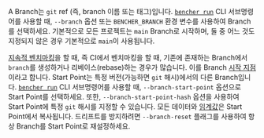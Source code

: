 A Branch는 `git` ref (즉, branch 이름 또는 태그)입니다.
<code><a href="/ko/docs/explanation/bencher-run/">bencher run</a></code> CLI 서브명령어를 사용할 때,
`--branch` 옵션 또는 `BENCHER_BRANCH` 환경 변수를 사용하여 Branch를 선택하세요.
기본적으로 모든 프로젝트는 `main` Branch로 시작하며,
둘 중 어느 것도 지정되지 않은 경우 기본적으로 `main`이 사용됩니다.

[지속적 벤치마킹][continuous benchmarking]을 할 때, 즉 CI에서 벤치마킹을 할 때,
기존에 존재하는 Branch에서 `branch`를 생성하거나 리베이스(rebase)하는 경우가 많습니다.
이를 Branch [시작 지점][start point]이라고 합니다.
Start Point는 특정 버전(가능하면 `git` 해시)에서의 다른 Branch입니다.
<code><a href="/ko/docs/explanation/bencher-run/">bencher run</a></code> CLI 서브명령어를 사용할 때,
`--branch-start-point` 옵션으로 Start Point를 선택하세요.
또한, `--branch-start-point-hash` 옵션을 사용하여 Start Point에 특정 `git` 해시를 지정할 수 있습니다.
모든 데이터와 [임계값][thresholds]은 Start Point에서 복사됩니다.
드리프트를 방지하려면 `--branch-reset` 플래그를 사용하여 항상 Branch를 Start Point로 재설정하세요.

[continuous benchmarking]: /ko/docs/explanation/continuous-benchmarking/
[start point]: /ko/docs/explanation/benchmarking/#start-point
[thresholds]: /ko/docs/explanation/thresholds/
